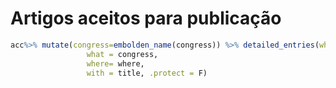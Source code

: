 \faIcon{newspaper} Artigos aceitos para publicação
==================================

```r

acc%>% mutate(congress=embolden_name(congress)) %>% detailed_entries(when = year,
                 what = congress,
                 where= where,
                 with = title, .protect = F)

```

